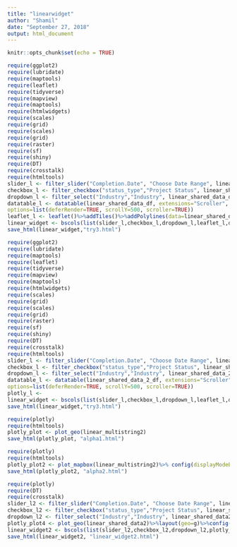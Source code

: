 ```yaml
---
title: "linearwidget"
author: "Shamil"
date: "September 27, 2018"
output: html_document
---
```


```r
knitr::opts_chunk$set(echo = TRUE)
```

```r
require(ggplot2)
require(lubridate)
require(maptools)
require(leaflet)
require(tidyverse)
require(mapview)
require(maptools)
require(htmlwidgets)
require(scales)
require(grid)
require(scales)
require(grid)
require(raster)
require(sf)
require(shiny)
require(DT)
require(crosstalk)
require(htmltools)
slider_l <- filter_slider("Completion.Date", "Choose Date Range", linear_shared_data_df, ~Completion.Date, step = 60, ticks = TRUE, animate = FALSE)
checkbox_l <- filter_checkbox("status_type","Project Status", linear_shared_data_df, ~status_type, inline = TRUE)
dropdown_l <- filter_select("Industry","Industry", linear_shared_data_df, ~factor(Industry))
datatable_l <- datatable(linear_shared_data_df, extensions="Scroller", style="bootstrap", class="compact", width="100%",
options=list(deferRender=TRUE, scrollY=500, scroller=TRUE))
leaflet_l <- leaflet()%>%addTiles()%>%addPolylines(data=linear_shared_data)
linear_widget <- bscols(list(slider_l,checkbox_l,dropdown_l,leaflet_l,datatable_l))
save_html(linear_widget,"try3.html")
```

```r
require(ggplot2)
require(lubridate)
require(maptools)
require(leaflet)
require(tidyverse)
require(mapview)
require(maptools)
require(htmlwidgets)
require(scales)
require(grid)
require(scales)
require(grid)
require(raster)
require(sf)
require(shiny)
require(DT)
require(crosstalk)
require(htmltools)
slider_l <- filter_slider("Completion.Date", "Choose Date Range", linear_shared_data_2_df, ~Completion.Date, step = 60, ticks = TRUE, animate = FALSE)
checkbox_l <- filter_checkbox("status_type","Project Status", linear_shared_data_2_df, ~status_type, inline = TRUE)
dropdown_l <- filter_select("Industry","Industry", linear_shared_data_2_df, ~factor(Industry))
datatable_l <- datatable(linear_shared_data_2_df, extensions="Scroller", style="bootstrap", class="compact", width="100%",
options=list(deferRender=TRUE, scrollY=500, scroller=TRUE))
plotly_l <- 
linear_widget <- bscols(list(slider_l,checkbox_l,dropdown_l,leaflet_l,datatable_l))
save_html(linear_widget,"try3.html")
```

```r
require(plotly)
require(htmltools)
plotly_plot <- plot_geo(linear_multistring2)
save_html(plotly_plot, "alpha1.html")
```

```r
require(plotly)
require(htmltools)
plotly_plot2 <- plot_mapbox(linear_multistring2)%>% config(displayModeBar = F) %>% layout(xaxis=list(fixedrange=FALSE)) %>% layout(yaxis=list(fixedrange=FALSE))
save_html(plotly_plot2, "alpha2.html")
```

```r
require(plotly)
require(DT)
require(crosstalk)
slider_l2 <- filter_slider("Completion.Date", "Choose Date Range", linear_shared_data2, ~Completion.Date, step = 60, ticks = TRUE, animate = FALSE)
checkbox_l2 <- filter_checkbox("status_type","Project Status", linear_shared_data2, ~status_type, inline = TRUE)
dropdown_l2 <- filter_select("Industry","Industry", linear_shared_data2, ~factor(Industry))
plotly_plot4 <- plot_geo(linear_shared_data2)%>%layout(geo=g)%>%config(displayModeBar = F) %>% layout(xaxis=list(fixedrange=FALSE)) %>% layout(yaxis=list(fixedrange=FALSE))
linear_widget2 <- bscols(list(slider_l2,checkbox_l2,dropdown_l2,plotly_plot4))
save_html(linear_widget2, "linear_widget2.html")
```

